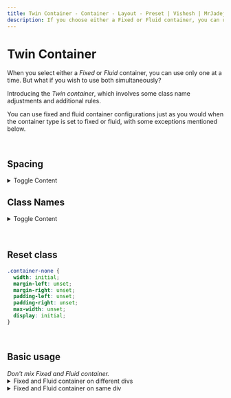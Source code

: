 ```yaml
---
title: Twin Container - Container - Layout - Preset | Vishesh | MrJadeja
description: If you choose either a Fixed or Fluid container, you can use only one of them in your project. However, with the Twin container, you can use both Fixed and Fluid containers together under certain conditions.
---
```



# Twin Container

When you select either a _Fixed_ or _Fluid_ container, you can use only one at a time. But what if you wish to use both simultaneously?

Introducing the _Twin container_, which involves some class name adjustments and additional rules.

You can use fixed and fluid container configurations just as you would when the container type is set to fixed or fluid, with some exceptions mentioned below.

<br />

## Spacing

<details>
<summary>Toggle Content</summary>

`#1` Spacing applies to both containers. If you want to override it for _Fixed_ or _Fluid_ containers, you can do so by adding an object with the container type key (`#2` and `#3`).

```js
container: {
  mode: "twin",
  // ...
  spacing: {
    "breakpoint key": number,     // #1
    // ...
    fixed: {
      "breakpoint key": number,   // #2
      // ...
    },
    fluid: {
      "breakpoint key": number,   // #3
      // ...
    }
  },
  // ...
}
```

<Callout type="info">
  <em>The `fixed` and `fluid` objects are optional.</em>
</Callout>
</details>

## Class Names

<details>
<summary>Toggle Content</summary>

<Callout type="error">
  <em>Don't mix Fixed and Fluid container.</em>
</Callout>

<h3>Auto</h3>

For auto classes, there is no change in the name.

1. `container-fixed`
2. `container-fluid`

<h3>Manual</h3>

For manual classes, you need to explicitly add the container type in the class name to identify which container you are using.

| Type  | Before       | After                |
| :---- | :----------- | :------------------- |
| Fixed | container    | container-fixed-base |
|       | container-sm | container-fixed-sm   |
|       | container-md | container-fixed-md   |
|       | ...          | and so on...         |
| Fluid | container    | container-fluid-base |
|       | container-sm | container-fluid-sm   |
|       | container-md | container-fluid-md   |
|       | ...          | and so on...         |

> <em>If `center` is set to false</em>

| Type  | Before           | After                  |
| :---- | :--------------- | :--------------------- |
| Fixed | container-left   | container-fixed-left   |
|       | container-center | container-fixed-center |
|       | container-right  | container-fixed-right  |

</details>

<br />
<br />

## Reset class

```css
.container-none {
  width: initial;
  margin-left: unset;
  margin-right: unset;
  padding-left: unset;
  padding-right: unset;
  max-width: unset;
  display: initial;
}
```

<br />

## Basic usage

<Callout type="error">
  <em>Don't mix Fixed and Fluid container.</em>
</Callout>

<details>
<summary>Fixed and Fluid container on different divs</summary>

<Callout type="error">
  <em>Don't mix Auto and Manual classes.</em>
</Callout>

<h4 class="no-nx">Auto</h4>

> <em>Automatically set max-width at each breakpoint.</em>

```js
class="container-fixed"
```

> <em>Automatically set horizontal padding at each breakpoint.</em>

```js
class="container-fluid"
```

<h4 class="no-nx">Manual</h4>

> <em>Manually set max-width at a specific breakpoint.</em>

```js
class="container-fixed-base container-fixed-md"
```

> <em>Manually set horizontal padding at a specific breakpoint.</em>

```js
class="container-fluid-base container-fluid-md"
```

</details>

<details>
<summary>Fixed and Fluid container on same div</summary>

<Callout type="info">
  <em>You can use Fixed and Fluid container on same div only</em>
  <em> by maintaining CSS specificity.</em>
</Callout>

<Callout type="error">
  <em>Don't mix Auto and Manual classes.</em>
</Callout>

<h4 class="no-nx">Auto</h4>

> <em>
>   Automatically set max-width for Fixed container and horizontal padding for
>   Fluid container at each breakpoint.
> </em>

```js
class="rxl:container-fluid xl:container-fixed"
```

<h4 class="no-nx">Manual</h4>

> <em>
>   Manually set max-width for Fixed container and horizontal padding for Fluid
>   container at specific breakpoint.
> </em>

```js
class="rxl:container-fluid-base md-rxl:container-fluid-md xl:container-fixed-base xl:container-fixed-mac"
```

</details>
